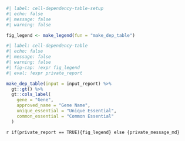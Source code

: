 
```r
#| label: cell-dependency-table-setup
#| echo: false
#| message: false
#| warning: false

fig_legend <- make_legend(fun = "make_dep_table")
```

```r
#| label: cell-dependency-table
#| echo: false
#| message: false
#| warning: false
#| fig-cap: !expr fig_legend
#| eval: !expr private_report

make_dep_table(input = input_report) %>% 
  gt::gt() %>% 
  gt::cols_label(
    gene = "Gene",
    approved_name = "Gene Name",
    unique_essential = "Unique Essential",
    common_essential = "Common Essential"
  )
```

`r if(private_report == TRUE){fig_legend} else {private_message_md}`